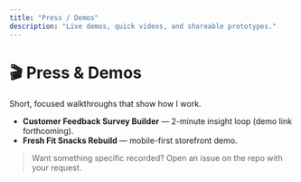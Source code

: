 ```yaml
---
title: "Press / Demos"
description: "Live demos, quick videos, and shareable prototypes."
---
```


# 🎬 Press & Demos

Short, focused walkthroughs that show how I work.

- **Customer Feedback Survey Builder** — 2-minute insight loop (demo link forthcoming).
- **Fresh Fit Snacks Rebuild** — mobile-first storefront demo.

> Want something specific recorded? Open an issue on the repo with your request.
